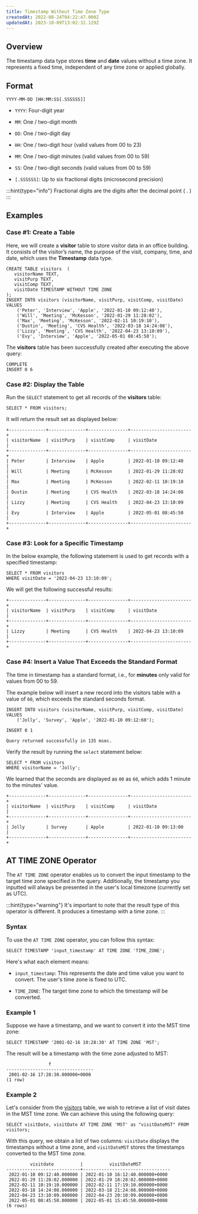 ```yaml
---
title: Timestamp Without Time Zone Type
createdAt: 2022-08-24T04:22:47.000Z
updatedAt: 2023-10-09T13:02:32.129Z
---
```


## **Overview**

The timestamp data type stores **time** and **date** values without a time zone. It represents a fixed time, independent of any time zone or applied globally.

## **Format**

```pgsql
YYYY-MM-DD [HH:MM:SS[.SSSSSS]]
```

*   `YYYY`: Four-digit year

*   `MM`: One / two-digit month

*   `DD`: One / two-digit day

*   `HH`: One / two-digit hour (valid values from 00 to 23)

*   `MM`: One / two-digit minutes (valid values from 00 to 59)

*   `SS`: One / two-digit seconds (valid values from 00 to 59)

*   `[.SSSSSS]`: Up to six fractional digits (microsecond precision)

:::hint{type="info"}
Fractional digits are the digits after the decimal point ( . )
:::

## **Examples**

### Case #1: Create a Table

Here, we will create a **visitor** table to store visitor data in an office building. It consists of the visitor’s name, the purpose of the visit, company, time, and date, which uses the **Timestamp** data type.

```pgsql
CREATE TABLE visitors  (  
   visitorName TEXT, 
   visitPurp TEXT,
   visitComp TEXT,
   visitDate TIMESTAMP WITHOUT TIME ZONE
);  
INSERT INTO visitors (visitorName, visitPurp, visitComp, visitDate)  
VALUES  
    ('Peter', 'Interview', 'Apple', '2022-01-10 09:12:40'),  
    ('Will', 'Meeting', 'McKesson', '2022-01-29 11:28:02'),  
    ('Max', 'Meeting', 'McKesson', '2022-02-11 10:19:10'),  
    ('Dustin', 'Meeting', 'CVS Health', '2022-03-18 14:24:08'),  
    ('Lizzy', 'Meeting', 'CVS Health', '2022-04-23 13:10:09'),  
    ('Evy', 'Interview', 'Apple', '2022-05-01 08:45:50');
```

The **visitors** table has been successfully created after executing the above query:

```pgsql
COMPLETE
INSERT 0 6
```

### Case #2: Display the Table

Run the `SELECT` statement to get all records of the **visitors** table:

```pgsql
SELECT * FROM visitors;
```

It will return the result set as displayed below:

```pgsql
+--------------+--------------+---------------+-----------------------+
| visitorName  | visitPurp    | visitComp     | visitDate             |
+--------------+--------------+---------------+-----------------------+
| Peter        | Interview    | Apple         | 2022-01-10 09:12:40   |
| Will         | Meeting      | McKesson      | 2022-01-29 11:28:02   |
| Max          | Meeting      | McKesson      | 2022-02-11 10:19:10   |
| Dustin       | Meeting      | CVS Health    | 2022-03-18 14:24:08   |
| Lizzy        | Meeting      | CVS Health    | 2022-04-23 13:10:09   |
| Evy          | Interview    | Apple         | 2022-05-01 08:45:50   |
+--------------+--------------+---------------+-----------------------+
```

### Case #3: Look for a Specific Timestamp

In the below example, the following statement is used to get records with a specified timestamp:

```pgsql
SELECT * FROM visitors       
WHERE visitDate = '2022-04-23 13:10:09';
```

We will get the following successful results:

```pgsql
+--------------+--------------+---------------+-----------------------+
| visitorName  | visitPurp    | visitComp     | visitDate             |
+--------------+--------------+---------------+-----------------------+
| Lizzy        | Meeting      | CVS Health    | 2022-04-23 13:10:09   |
+--------------+--------------+---------------+-----------------------+
```

### Case #4: Insert a Value That Exceeds the Standard Format

The time in timestamp has a standard format, i.e., for **minutes** only valid for values from 00 to 59.&#x20;

The example below will insert a new record into the visitors table with a value of `60`, which exceeds the standard seconds format.

```pgsql
INSERT INTO visitors (visitorName, visitPurp, visitComp, visitDate)  
VALUES  
    ('Jolly', 'Survey', 'Apple', '2022-01-10 09:12:60');
```

```pgsql
INSERT 0 1

Query returned successfully in 135 msec.
```

Verify the result by running the `select` statement below:

```pgsql
SELECT * FROM visitors       
WHERE visitorName = 'Jolly';
```

We learned that the seconds are displayed as `00` as `60`, which adds 1 minute to the minutes' value.

```pgsql
+--------------+--------------+---------------+-----------------------+
| visitorName  | visitPurp    | visitComp     | visitDate             |
+--------------+--------------+---------------+-----------------------+
| Jolly        | Survey       | Apple         | 2022-01-10 09:13:00   |
+--------------+--------------+---------------+-----------------------+
```

## **AT TIME ZONE Operator**

The `AT TIME ZONE` operator enables us to convert the input timestamp to the target time zone specified in the query. Additionally, the timestamp you inputted will always be presented in the user's local timezone (currently set as UTC).

:::hint{type="warning"}
It's important to note that the result type of this operator is different. It produces a timestamp with a time zone.&#x20;
:::

### **Syntax**

To use the `AT TIME ZONE` operator, you can follow this syntax:

```pgsql
SELECT TIMESTAMP 'input_timestamp' AT TIME ZONE 'TIME_ZONE';
```

Here's what each element means:

*   `input_timestamp`: This represents the date and time value you want to convert. The user's time zone is fixed to UTC.

*   `TIME_ZONE`: The target time zone to which the timestamp will be converted.&#x20;

### **Example 1**

Suppose we have a timestamp, and we want to convert it into the MST time zone:

```pgsql
SELECT TIMESTAMP '2001-02-16 10:28:30' AT TIME ZONE 'MST';
```

The result will be a timestamp with the time zone adjusted to MST:

```pgsql
                f                
---------------------------------
 2001-02-16 17:28:30.000000+0000
(1 row)
```

### **Example 2**

Let's consider from the [visitors](https://docs.oxla.com/timestamp-without-time-zone-type#-QtBT) table, we wish to retrieve a list of visit dates in the MST time zone. We can achieve this using the following query:

```pgsql
SELECT visitDate, visitDate AT TIME ZONE 'MST' as "visitDateMST" FROM visitors; 
```

With this query, we obtain a list of two columns: `visitDate` displays the timestamps without a time zone, and `visitDateMST` stores the timestamps converted to the MST time zone.

```pgsql
         visitdate          |          visitDateMST           
----------------------------+---------------------------------
 2022-01-10 09:12:40.000000 | 2022-01-10 16:12:40.000000+0000
 2022-01-29 11:28:02.000000 | 2022-01-29 18:28:02.000000+0000
 2022-02-11 10:19:10.000000 | 2022-02-11 17:19:10.000000+0000
 2022-03-18 14:24:08.000000 | 2022-03-18 21:24:08.000000+0000
 2022-04-23 13:10:09.000000 | 2022-04-23 20:10:09.000000+0000
 2022-05-01 08:45:50.000000 | 2022-05-01 15:45:50.000000+0000
(6 rows)
```

